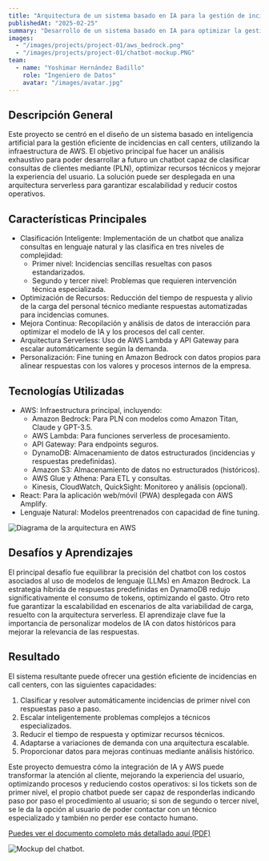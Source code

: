 ```yaml
---
title: "Arquitectura de un sistema basado en IA para la gestión de incidencias en call centers con AWS"
publishedAt: "2025-02-25"
summary: "Desarrollo de un sistema basado en IA para optimizar la gestión de incidencias en call centers utilizando AWS, con un chatbot inteligente y arquitectura serverless."
images:
  - "/images/projects/project-01/aws_bedrock.png"
  - "/images/projects/project-01/chatbot-mockup.PNG"
team:
  - name: "Yoshimar Hernández Badillo"
    role: "Ingeniero de Datos"
    avatar: "/images/avatar.jpg"
---
```


## Descripción General

Este proyecto se centró en el diseño de un sistema basado en inteligencia artificial para la gestión eficiente de incidencias en call centers, 
utilizando la infraestructura de AWS. El objetivo principal fue hacer un análisis exhaustivo para poder desarrollar a futuro un chatbot capaz 
de clasificar consultas de clientes mediante (PLN), optimizar recursos técnicos y mejorar la experiencia del usuario. La solución puede ser 
desplegada en una arquitectura serverless para garantizar escalabilidad y reducir costos operativos.

## Características Principales

- Clasificación Inteligente: Implementación de un chatbot que analiza consultas en lenguaje natural y las clasifica en tres niveles de complejidad:
  - Primer nivel: Incidencias sencillas resueltas con pasos estandarizados.
  - Segundo y tercer nivel: Problemas que requieren intervención técnica especializada.
- Optimización de Recursos: Reducción del tiempo de respuesta y alivio de la carga del personal técnico mediante respuestas automatizadas para incidencias comunes.
- Mejora Continua: Recopilación y análisis de datos de interacción para optimizar el modelo de IA y los procesos del call center.
- Arquitectura Serverless: Uso de AWS Lambda y API Gateway para escalar automáticamente según la demanda.
- Personalización: Fine tuning en Amazon Bedrock con datos propios para alinear respuestas con los valores y procesos internos de la empresa.

## Tecnologías Utilizadas

- AWS: Infraestructura principal, incluyendo:
  - Amazon Bedrock: Para PLN con modelos como Amazon Titan, Claude y GPT-3.5.
  - AWS Lambda: Para funciones serverless de procesamiento.
  - API Gateway: Para endpoints seguros.
  - DynamoDB: Almacenamiento de datos estructurados (incidencias y respuestas predefinidas).
  - Amazon S3: Almacenamiento de datos no estructurados (históricos).
  - AWS Glue y Athena: Para ETL y consultas.
  - Kinesis, CloudWatch, QuickSight: Monitoreo y análisis (opcional).
- React: Para la aplicación web/móvil (PWA) desplegada con AWS Amplify.
- Lenguaje Natural: Modelos preentrenados con capacidad de fine tuning.

![Diagrama de la arquitectura en AWS](/images/projects/project-01/diagrama_aws.jpg)

## Desafíos y Aprendizajes

El principal desafío fue equilibrar la precisión del chatbot con los costos asociados al uso de 
modelos de lenguaje (LLMs) en Amazon Bedrock. La estrategia híbrida de respuestas predefinidas en 
DynamoDB redujo significativamente el consumo de tokens, optimizando el gasto. Otro reto fue garantizar 
la escalabilidad en escenarios de alta variabilidad de carga, resuelto con la arquitectura serverless. 
El aprendizaje clave fue la importancia de personalizar modelos de IA con datos históricos para mejorar 
la relevancia de las respuestas.

## Resultado

El sistema resultante puede ofrecer una gestión eficiente de incidencias en call centers, con las siguientes capacidades:

1. Clasificar y resolver automáticamente incidencias de primer nivel con respuestas paso a paso.
2. Escalar inteligentemente problemas complejos a técnicos especializados.
3. Reducir el tiempo de respuesta y optimizar recursos técnicos.
4. Adaptarse a variaciones de demanda con una arquitectura escalable.
5. Proporcionar datos para mejoras continuas mediante análisis histórico.

Este proyecto demuestra cómo la integración de IA y AWS puede transformar la atención al cliente, mejorando la experiencia del usuario, 
optimizando procesos y reduciendo costos operativos: si los tickets son de primer nivel, el propio 
chatbot puede ser capaz de responderlas indicando paso por paso el procedimiento al usuario; si 
son de segundo o tercer nivel, se le da la opción al usuario de poder contactar con un técnico 
especializado y también no perder ese contacto humano.

<a href="/documents/chatbot_documento.pdf" target="_blank" rel="noopener noreferrer">
  Puedes ver el documento completo más detallado aquí (PDF)
</a>

![Mockup del chatbot.](/images/projects/project-01/chatbot-mockup.PNG)
